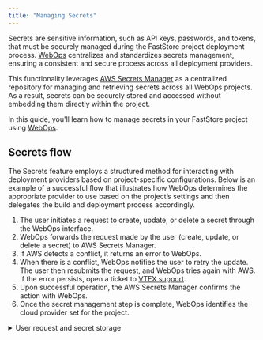 ---
title: "Managing Secrets"
---

Secrets are sensitive information, such as API keys, passwords, and tokens, that must be securely managed during the FastStore project deployment process. [WebOps](https://developers.vtex.com/docs/guides/faststore/1-onboarding-overview) centralizes and standardizes secrets management, ensuring a consistent and secure process across all deployment providers.

This functionality leverages [AWS Secrets Manager](https://aws.amazon.com/pt/secrets-manager/) as a centralized repository for managing and retrieving secrets across all WebOps projects. As a result, secrets can be securely stored and accessed without embedding them directly within the project.

In this guide, you'll learn how to manage secrets in your FastStore project using [WebOps](https://developers.vtex.com/docs/guides/faststore/1-onboarding-overview).

## Secrets flow

The Secrets feature employs a structured method for interacting with deployment providers based on project-specific configurations. Below is an example of a successful flow that illustrates how WebOps determines the appropriate provider to use based on the project’s settings and then delegates the build and deployment process accordingly.

1. The user initiates a request to create, update, or delete a secret through the WebOps interface.
2. WebOps forwards the request made by the user (create, update, or delete a secret) to AWS Secrets Manager.
3. If AWS detects a conflict, it returns an error to WebOps.
4. When there is a conflict, WebOps notifies the user to retry the update. The user then resubmits the request, and WebOps tries again with AWS. If the error persists, open a ticket to [VTEX support](https://help.vtex.com/en/support).
5. Upon successful operation, the AWS Secrets Manager confirms the action with WebOps.
6. Once the secret management step is complete, WebOps identifies the cloud provider set for the project.

<details>
<summary>User request and secret storage</summary>

```mermaid
sequenceDiagram
  actor A1 as User
  participant WebOps as WebOps
  participant AWS as AWS Secrets Manager

  %% 1. User initiates secret creation/update/deletion
  A1 ->> WebOps: Request to create/update/delete secret

  %% 2. WebOps stores secret in AWS Secrets Manager
  WebOps ->> AWS: Store/Update/Delete secret

  alt Update Conflict Detected
    AWS -->> WebOps: Conflict/Error (update conflict)
    WebOps -->> A1: Prompt to retry update
    A1 ->> WebOps: Retry update request
    WebOps ->> AWS: Retry store/update secret
    AWS -->> WebOps: Confirm secret storage/update/deletion
  else No Conflict
    AWS -->> WebOps: Confirm secret storage/update/deletion
  end

  %% 3. WebOps determines which provider to use for build/deployment
  WebOps ->> WebOps: Identify cloud provider
```

### Secret propagation

<Tabs items={['Diagram', 'Flow details']} defaultIndex="0">
<Tab>
 ```mermaid
sequenceDiagram
  participant WebOps as WebOps
  participant AWS as AWS Secrets Manager
  participant Provider A as Provider A
  participant Provider B as Provider B
  participant Provider N as Provider N

 %% 4. Build flow with secrets propagation
  Note right of WebOps: Decision: Choose provider based on project configuration

  alt If Provider A
    WebOps ->> Provider A: Send build info
    Provider A ->> Provider A: Build and host application
    alt Build success
      Provider A -->> WebOps: Send build status (success)
    else Build failed
      Provider A -->> WebOps: Send build status and logs (error)
      Note right of WebOps: Error visible in Deploys tab
    end
  else If Provider B
    WebOps ->> Provider B: Send build info
    Provider B ->> Provider B: Build and host application
    alt Build success
      Provider B -->> WebOps: Send build status (success)
    else Build failed
      Provider B -->> WebOps: Send build status and logs (error)
      Note right of WebOps: Error visible in Deploys tab
    end
  else If Provider N
    WebOps ->> Provider N: Send build info
    Provider N ->> Provider N: Build and host application
    alt Build success
      Provider N -->> WebOps: Send build status (success)
    else Build failed
      Provider N -->> WebOps: Send build status and logs (error)
      Note right of WebOps: Error visible in Deploys tab
    end
  end
```
</Tab>
<Tab>
7. After secret management is completed successfully, WebOps identifies which cloud provider is set for the project.<be>8. WebOps sends the build information to the identified provider (Provider A, B, or N).<br>9. The selected provider is responsible for building and hosting the application. The building process follows this pattern:<br>&nbsp;&nbsp;a. The provider performs the build and deployment steps.<br>&nbsp;&nbsp;a. Upon completion, the provider communicates the build status back to WebOps. If it succeeds, the provider sends a `success` status to WebOps. If it fails, the provider returns the build status (error) and associated logs to WebOps.
</Tab>
</Tabs>

### Deployment feedback

10. When a build succeeds, the user receives a status notification on WebOps. 
11. When a build fails, the user is expected to check the [Deploys](https://developers.vtex.com/docs/guides/faststore/1-onboarding-dashboard#deploys) tab, where the build errors and associated logs are available for further investigation.

```mermaid
sequenceDiagram
  actor A1 as User
  participant WebOps as WebOps

  %% 5. Feedback to user
  alt Build successful
    WebOps -->> A1: Status notification
  else Build failed
    Note left of WebOps: No message is sent to the user. Check the Deploys tab for logs.
  end
```

## Instructions

To manage your secrets, access your [FastStore WebOps dashboard](https://developers.vtex.com/docs/guides/faststore/1-onboarding-dashboard) and navigate to the **Settings** tab.

In the [Secrets](https://developers.vtex.com/docs/guides/faststore/1-onboarding-dashboard#secrets) section, you can [create](#creating-secrets), [update](#updating-secrets), or [delete](#deleting-secrets) secrets following the steps below.

### Creating secrets

1. Input the related values in the `Key` and `Value` fields.
2. Click `Add`. You’ll see the message: `New Secret added successfully. Changes will take effect in the next successful deployment.`
3. Click on `Redeploy`. You’ll see the message: `Creating deployment…`, then `Deployment created successfully`.

### Updating secrets

1. Go to the `Current Keys` section.
2. Alongside the secret you need to update, click `⋮`, then click `Edit`.
3. Update the secret in the modal that will open.
4. Click `Update`. You’ll see the message: `Secret updated successfully. Changes will take effect in the next successful deployment.`
5. Click on `Redeploy`. You’ll see the message: `Creating deployment…`, then `Deployment created successfully`.

### Deleting secrets

1. Go to the `Current Keys` section.
2. Alongside the secret you need to update, click `⋮`, then click `Delete`.
3. Validate the secret you want to remove. 

   >⚠ This action can’t be undone.

4. Click `Delete secret`. You’ll see the message: `Secret deleted successfully. Changes will take effect in the next successful deployment.`
5. Click on `Redeploy`. You’ll see the message: `Creating deployment…`, then `Deployment created successfully`.

>ℹ Follow the deployment status in the [Deploys](https://developers.vtex.com/docs/guides/faststore/1-onboarding-dashboard#deploys) tab of the WebOps dashboard.

